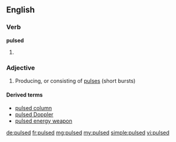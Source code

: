 ==English==

===Verb===
'''pulsed'''

# {{en-past of|pulse}}

===Adjective===
{{en-adj|-}}

# Producing, or consisting of [[pulse]]s (short bursts)

====Derived terms====
* [[pulsed column]]
* [[pulsed Doppler]]
* [[pulsed energy weapon]]

[[de:pulsed]]
[[fr:pulsed]]
[[mg:pulsed]]
[[my:pulsed]]
[[simple:pulsed]]
[[vi:pulsed]]